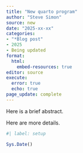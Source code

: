 ```yaml
---
title: "New quarto program"
author: "Steve Simon"
source: new
date: "2025-xx-xx"
categories:
- "*Blog post"
- 2025
- Being updated
format: 
  html:
    embed-resources: true
editor: source
execute: 
  error: true
  echo: true
page_update: complete
---
```


Here is a brief abstract.

<!---more--->

Here are more details.

```r
#| label: setup

Sys.Date()
```
